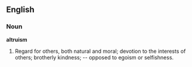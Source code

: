==English==

===Noun===

'''altruism'''

#Regard for others, both natural and moral; devotion to the interests of others; brotherly kindness; -- opposed to egoism or selfishness.